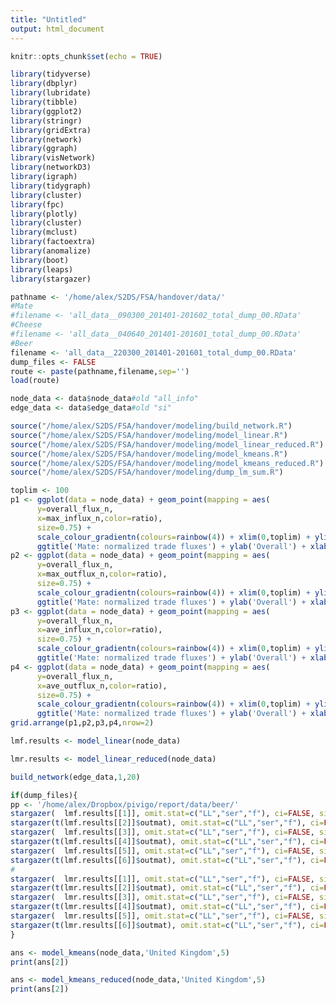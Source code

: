 ```yaml
---
title: "Untitled"
output: html_document
---
```


```r
knitr::opts_chunk$set(echo = TRUE)
```

```r
library(tidyverse)
library(dbplyr)
library(lubridate)
library(tibble)
library(ggplot2)
library(stringr)
library(gridExtra)
library(network)
library(ggraph)
library(visNetwork)
library(networkD3)
library(igraph)
library(tidygraph)
library(cluster)
library(fpc)
library(plotly)
library(cluster)
library(mclust)
library(factoextra)
library(anomalize)
library(boot)
library(leaps)
library(stargazer)
```

```r
pathname <- '/home/alex/S2DS/FSA/handover/data/'
#Mate
#filename <- 'all_data__090300_201401-201602_total_dump_00.RData'
#Cheese
#filename <- 'all_data__040640_201401-201601_total_dump_00.RData'
#Beer
filename <- 'all_data__220300_201401-201601_total_dump_00.RData'
dump_files <- FALSE
route <- paste(pathname,filename,sep='')
load(route)

node_data <- data$node_data#old "all_info"
edge_data <- data$edge_data#old "si"
```

```r
source("/home/alex/S2DS/FSA/handover/modeling/build_network.R")
source("/home/alex/S2DS/FSA/handover/modeling/model_linear.R")
source("/home/alex/S2DS/FSA/handover/modeling/model_linear_reduced.R")
source("/home/alex/S2DS/FSA/handover/modeling/model_kmeans.R")
source("/home/alex/S2DS/FSA/handover/modeling/model_kmeans_reduced.R")
source("/home/alex/S2DS/FSA/handover/modeling/dump_lm_sum.R")
```

```r
toplim <- 100
p1 <- ggplot(data = node_data) + geom_point(mapping = aes(
      y=overall_flux_n,
      x=max_influx_n,color=ratio),
      size=0.75) +
      scale_colour_gradientn(colours=rainbow(4)) + xlim(0,toplim) + ylim(0,toplim) +
      ggtitle('Mate: normalized trade fluxes') + ylab('Overall') + xlab('Maximum influx')
p2 <- ggplot(data = node_data) + geom_point(mapping = aes(
      y=overall_flux_n,
      x=max_outflux_n,color=ratio),
      size=0.75) +
      scale_colour_gradientn(colours=rainbow(4)) + xlim(0,toplim) + ylim(0,toplim) +
      ggtitle('Mate: normalized trade fluxes') + ylab('Overall') + xlab('Maximum outflux')
p3 <- ggplot(data = node_data) + geom_point(mapping = aes(
      y=overall_flux_n,
      x=ave_influx_n,color=ratio),
      size=0.75) +
      scale_colour_gradientn(colours=rainbow(4)) + xlim(0,toplim) + ylim(0,toplim) +
      ggtitle('Mate: normalized trade fluxes') + ylab('Overall') + xlab('Average influx')
p4 <- ggplot(data = node_data) + geom_point(mapping = aes(
      y=overall_flux_n,
      x=ave_outflux_n,color=ratio),
      size=0.75) +
      scale_colour_gradientn(colours=rainbow(4)) + xlim(0,toplim) + ylim(0,toplim) +
      ggtitle('Mate: normalized trade fluxes') + ylab('Overall') + xlab('Average outflux')
grid.arrange(p1,p2,p3,p4,nrow=2)
```


```r
lmf.results <- model_linear(node_data)
```

```r
lmr.results <- model_linear_reduced(node_data)
```


```r
build_network(edge_data,1,20)
```

```r
if(dump_files){
pp <- '/home/alex/Dropbox/pivigo/report/data/beer/'
stargazer(  lmf.results[[1]], omit.stat=c("LL","ser","f"), ci=FALSE, single.row=TRUE,        out=paste(pp,'lmf_sum_00_pow1.tex',sep=''))
stargazer(t(lmf.results[[2]]$outmat), omit.stat=c("LL","ser","f"), ci=FALSE, single.row=TRUE,out=paste(pp,'lmf_reg_00_pow1.tex',sep=''))
stargazer(  lmf.results[[3]], omit.stat=c("LL","ser","f"), ci=FALSE, single.row=TRUE,        out=paste(pp,'lmf_sum_00_pow2.tex',sep=''))
stargazer(t(lmf.results[[4]]$outmat), omit.stat=c("LL","ser","f"), ci=FALSE, single.row=TRUE,out=paste(pp,'lmf_reg_00_pow2.tex',sep=''))
stargazer(  lmf.results[[5]], omit.stat=c("LL","ser","f"), ci=FALSE, single.row=TRUE,        out=paste(pp,'lmf_sum_00_pow3.tex',sep=''))
stargazer(t(lmf.results[[6]]$outmat), omit.stat=c("LL","ser","f"), ci=FALSE, single.row=TRUE,out=paste(pp,'lmf_reg_00_pow3.tex',sep=''))
#
stargazer(  lmr.results[[1]], omit.stat=c("LL","ser","f"), ci=FALSE, single.row=TRUE,        out=paste(pp,'lmr_sum_00_pow1.tex',sep=''))
stargazer(t(lmr.results[[2]]$outmat), omit.stat=c("LL","ser","f"), ci=FALSE, single.row=TRUE,out=paste(pp,'lmr_reg_00_pow1.tex',sep=''))
stargazer(  lmr.results[[3]], omit.stat=c("LL","ser","f"), ci=FALSE, single.row=TRUE,        out=paste(pp,'lmr_sum_00_pow2.tex',sep=''))
stargazer(t(lmr.results[[4]]$outmat), omit.stat=c("LL","ser","f"), ci=FALSE, single.row=TRUE,out=paste(pp,'lmr_reg_00_pow2.tex',sep=''))
stargazer(  lmr.results[[5]], omit.stat=c("LL","ser","f"), ci=FALSE, single.row=TRUE,        out=paste(pp,'lmr_sum_00_pow3.tex',sep=''))
stargazer(t(lmr.results[[6]]$outmat), omit.stat=c("LL","ser","f"), ci=FALSE, single.row=TRUE,out=paste(pp,'lmr_reg_00_pow3.tex',sep=''))
}
```

```r
ans <- model_kmeans(node_data,'United Kingdom',5)
print(ans[2])
```

```r
ans <- model_kmeans_reduced(node_data,'United Kingdom',5)
print(ans[2])
```









